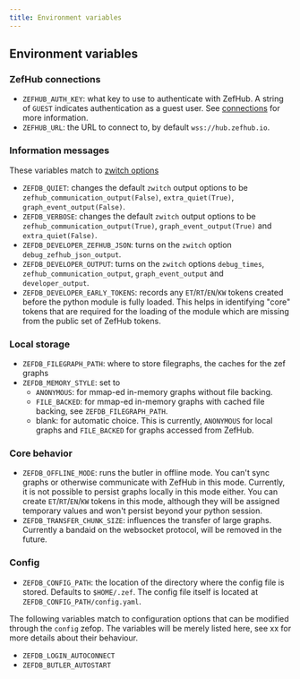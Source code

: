 ```yaml
---
title: Environment variables
---
```


## Environment variables

### ZefHub connections

- `ZEFHUB_AUTH_KEY`: what key to use to authenticate with ZefHub. A string of
  `GUEST` indicates authentication as a guest user. See
  [connections](configuration-connections) for more information.
- `ZEFHUB_URL`: the URL to connect to, by default `wss://hub.zefhub.io`.

### Information messages

These variables match to [zwitch options](configuration-messages)

- `ZEFDB_QUIET`: changes the default `zwitch` output options to be
  `zefhub_communication_output(False)`, `extra_quiet(True)`,
  `graph_event_output(False)`.
- `ZEFDB_VERBOSE`: changes the default `zwitch` output options to be
  `zefhub_communication_output(True)`, `graph_event_output(True)` and
  `extra_quiet(False)`.
- `ZEFDB_DEVELOPER_ZEFHUB_JSON`: turns on the `zwitch` option `debug_zefhub_json_output`.
- `ZEFDB_DEVELOPER_OUTPUT`: turns on the `zwitch` options `debug_times`,
  `zefhub_communication_output`, `graph_event_output` and `developer_output`.
- `ZEFDB_DEVELOPER_EARLY_TOKENS`: records any `ET`/`RT`/`EN`/`KW` tokens created
  before the python module is fully loaded. This helps in identifying "core"
  tokens that are required for the loading of the module which are missing from
  the public set of ZefHub tokens.
  
### Local storage

- `ZEFDB_FILEGRAPH_PATH`: where to store filegraphs, the caches for the zef graphs
- `ZEFDB_MEMORY_STYLE`: set to
  * `ANONYMOUS`: for mmap-ed in-memory graphs without file backing.
  * `FILE_BACKED`: for mmap-ed in-memory graphs with cached file backing, see `ZEFDB_FILEGRAPH_PATH`.
  * blank: for automatic choice. This is currently, `ANONYMOUS` for local graphs and `FILE_BACKED` for graphs accessed from ZefHub.

### Core behavior

- `ZEFDB_OFFLINE_MODE`: runs the butler in offline mode. You can't sync graphs
  or otherwise communicate with ZefHub in this mode. Currently, it is not
  possible to persist graphs locally in this mode either. You can create
  `ET`/`RT`/`EN`/`KW` tokens in this mode, although they will be assigned
  temporary values and won't persist beyond your python session. 
- `ZEFDB_TRANSFER_CHUNK_SIZE`: influences the transfer of large graphs.
  Currently a bandaid on the websocket protocol, will be removed in the future.

### Config

- `ZEFDB_CONFIG_PATH`: the location of the directory where the config file is
  stored. Defaults to `$HOME/.zef`. The config file itself is located at `ZEFDB_CONFIG_PATH/config.yaml`.

The following variables match to configuration options that can be modified through the
`config` zefop. The variables will be merely listed here, see xx for more
details about their behaviour.

- `ZEFDB_LOGIN_AUTOCONNECT`
- `ZEFDB_BUTLER_AUTOSTART`
